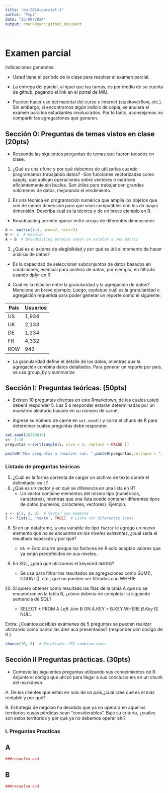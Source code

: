 ---
title: "dw-2024-parcial-1"
author: "Tepi"
date: "25/09/2024"
output: rmarkdown::github_document

---

# Examen parcial

Indicaciones generales:

* Usted tiene el período de la clase para resolver el examen parcial.
* La entrega del parcial, al igual que las tareas, es por medio de su cuenta de github, pegando el link en el portal de MiU.


* Pueden hacer uso del material del curso e internet (stackoverflow, etc.). Sin embargo, si encontramos algún indicio de copia, se anulará el exámen para los estudiantes involucrados. Por lo tanto, aconsejamos no compartir las agregaciones que generen.

## Sección 0: Preguntas de temas vistos en clase (20pts)

* Responda las siguientes preguntas de temas que fueron tocados en clase. 

1. ¿Qué es una ufunc y por qué debemos de utilizarlas cuando programamos trabajando datos?
   -Son funciones vectorizadas como sapply, que aplican operaciones sobre vectores     o matrices eficientemente sin bucles. Son útiles para trabajar con grandes        volúmenes de datos, mejorando el rendimiento.

2. Es una técnica en programación numérica que amplía los objetos que son de menor dimensión para que sean compatibles con los de mayor dimensión. Describa cuál es la técnica y de un breve ejemplo en R.
-   Broadcasting permite operar entre arrays de diferentes dimensiones

```{r, Ejemplo Broadcasting}
A <- matrix(1:4, nrow=2, ncol=2)  
B <- 2  # Escalar
A + B  # Broadcasting permite sumar un escalar a una matriz


```


3. ¿Qué es el axioma de elegibilidad y por qué es útil al momento de hacer análisis de datos? 
  - Es la capacidad de seleccionar subconjuntos de datos basados en condiciones,    esencial para análisis de datos, por ejemplo, en filtrado usando dplyr en         R

4. Cuál es la relación entre la granularidad y la agregación de datos? Mencione un breve ejemplo. Luego, exploque cuál es la granularidad o agregación requerida para poder generar un reporte como el siguiente:

|Pais | Usuarios |
|-----|----------|
|US   | 1,934    |
|UK   | 2,133    |
|DE   | 1,234    |
|FR   | 4,332    |
|ROW  | 943      |

-   La granularidad define el detalle de los datos, mientras que la agregación        combina datos detallados. Para generar un reporte por país, se usa group_by y     summarize

## Sección I: Preguntas teóricas. (50pts)

* Existen 10 preguntas directas en este Rmarkdown, de las cuales usted deberá responder 5. Las 5 a responder estarán determinadas por un muestreo aleatorio basado en su número de carné.

* Ingrese su número de carné en  `set.seed()` y corra el chunk de R para determinar cuáles preguntas debe responder.


```{r, echo=TRUE, cache=TRUE}

set.seed(20210619) 
v<- 1:10
preguntas <-sort(sample(v, size = 5, replace = FALSE ))

paste0("Mis preguntas a resolver son: ",paste0(preguntas,collapse = ", "))

```


### Listado de preguntas teóricas


5. ¿Cuál es la forma correcta de cargar un archivo de texto donde el delimitador es `:`?
6. ¿Qué es un vector y en qué se diferencia en una lista en R?
    * Un vector contiene elementos del mismo tipo (numéricos, caracteres), mientras que una lista puede contener diferentes tipos de datos (números, caracteres, vectores). Ejemplo:
    
```{r Ejemplo Listas y vector}
v <- c(1, 2, 3)  # Vector con numeros
l <- list(1, 'texto', TRUE)  # Lista con diferentes tipos

```

8. Si en un dataframe, a una variable de tipo `factor` le agrego un nuevo elemento que *no se encuentra en los niveles existentes*, ¿cuál sería el resultado esperado y por qué?
    * `NA` -> Esto ocurre porque los factores en R solo aceptan valores que ya están predefinidos en sus niveles.
    
9. En SQL, ¿para qué utilizamos el keyword `HAVING`?
    * Se usa para filtrar los resultados de agregaciones como SUM(), COUNT(), etc., que no pueden ser filtrados con WHERE

10. Si quiero obtener como resultado las filas de la tabla A que no se encuentran en la tabla B, ¿cómo debería de completar la siguiente sentencia de SQL?

    * SELECT * FROM A _Left Join_ B ON A.KEY = B.KEY WHERE _B.Key_ IS NULL
  
Extra: ¿Cuántos posibles exámenes de 5 preguntas se pueden realizar utilizando como banco las diez acá presentadas?
(responder con código de R.)

```{r Pregunta Extra}
choose(10, 5)  # Resultado: 252 combinaciones

```



## Sección II Preguntas prácticas. (30pts)


* Conteste las siguientes preguntas utilizando sus conocimientos de R. Adjunte el código que utilizó para llegar a sus conclusiones en un chunk del markdown.

A. De los clientes que están en más de un país,¿cuál cree que es el más rentable y por qué?

B. Estrategia de negocio ha decidido que ya no operará en aquellos territorios cuyas pérdidas sean "considerables". Bajo su criterio, ¿cuáles son estos territorios y por qué ya no debemos operar ahí?








### I. Preguntas Practicas


## A

```{r }
###resuelva acá

```




## B

```{r }
###resuelva acá

```

